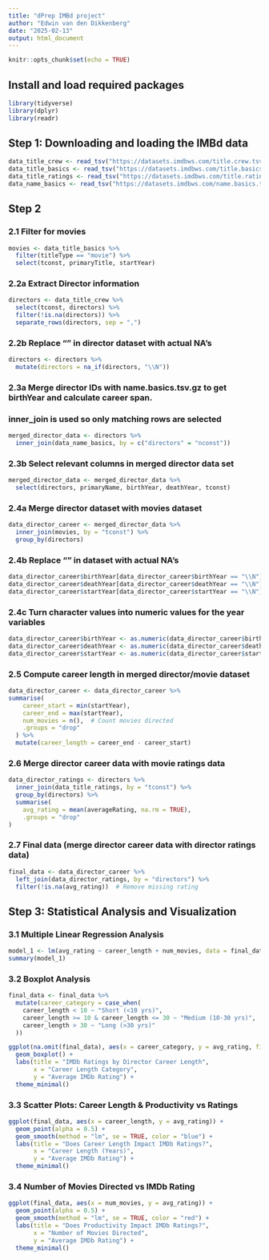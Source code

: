```yaml
---
title: "dPrep IMBd project"
author: "Edwin van den Dikkenberg"
date: "2025-02-13"
output: html_document
---
```


```r
knitr::opts_chunk$set(echo = TRUE)
```

## Install and load required packages
```r
library(tidyverse)
library(dplyr)
library(readr)
```


## Step 1: Downloading and loading the IMBd data
```r
data_title_crew <- read_tsv("https://datasets.imdbws.com/title.crew.tsv.gz")
data_title_basics <- read_tsv("https://datasets.imdbws.com/title.basics.tsv.gz")
data_title_ratings <- read_tsv("https://datasets.imdbws.com/title.ratings.tsv.gz")
data_name_basics <- read_tsv("https://datasets.imdbws.com/name.basics.tsv.gz")

```


## Step 2
### 2.1 Filter for movies
```r
movies <- data_title_basics %>%
  filter(titleType == "movie") %>%
  select(tconst, primaryTitle, startYear)

```

### 2.2a Extract Director information
```r
directors <- data_title_crew %>%
  select(tconst, directors) %>%
  filter(!is.na(directors)) %>%
  separate_rows(directors, sep = ",")
```


###  2.2b Replace "\N" in director dataset with actual NA's 
```r
directors <- directors %>%
  mutate(directors = na_if(directors, "\\N"))
```


### 2.3a Merge director IDs with name.basics.tsv.gz to get birthYear and calculate career span.
### inner_join is used so only matching rows are selected
```r
merged_director_data <- directors %>%
  inner_join(data_name_basics, by = c("directors" = "nconst"))
```

### 2.3b Select relevant columns in merged director data set
```r
merged_director_data <- merged_director_data %>% 
  select(directors, primaryName, birthYear, deathYear, tconst)

```


### 2.4a Merge director dataset with movies dataset
```r
data_director_career <- merged_director_data %>%
  inner_join(movies, by = "tconst") %>%
  group_by(directors)
```


### 2.4b Replace "\N" in dataset with actual NA's 
```r
data_director_career$birthYear[data_director_career$birthYear == "\\N"] <- NA 
data_director_career$deathYear[data_director_career$deathYear == "\\N"] <- NA 
data_director_career$startYear[data_director_career$startYear == "\\N"] <- NA 
```


### 2.4c Turn character values into numeric values for the year variables
```r
data_director_career$birthYear <- as.numeric(data_director_career$birthYear)
data_director_career$deathYear <- as.numeric(data_director_career$deathYear)
data_director_career$startYear <- as.numeric(data_director_career$startYear)
```


### 2.5 Compute career length in merged director/movie dataset
```r
data_director_career <- data_director_career %>% 
summarise(
    career_start = min(startYear),
    career_end = max(startYear),
    num_movies = n(),  # Count movies directed
    .groups = "drop"
  ) %>%
  mutate(career_length = career_end - career_start)
```

### 2.6 Merge director career data with movie ratings data
```r
data_director_ratings <- directors %>%
  inner_join(data_title_ratings, by = "tconst") %>%
  group_by(directors) %>%
  summarise(
    avg_rating = mean(averageRating, na.rm = TRUE),
    .groups = "drop"
)
```

### 2.7 Final data (merge director career data with director ratings data)
```r
final_data <- data_director_career %>%
  left_join(data_director_ratings, by = "directors") %>%
  filter(!is.na(avg_rating))  # Remove missing rating

```


## Step 3: Statistical Analysis and Visualization
### 3.1 Multiple Linear Regression Analysis
```r
model_1 <- lm(avg_rating ~ career_length + num_movies, data = final_data)
summary(model_1)
```


### 3.2 Boxplot Analysis
```r
final_data <- final_data %>%
  mutate(career_category = case_when(
    career_length < 10 ~ "Short (<10 yrs)",
    career_length >= 10 & career_length <= 30 ~ "Medium (10-30 yrs)",
    career_length > 30 ~ "Long (>30 yrs)"
  ))

ggplot(na.omit(final_data), aes(x = career_category, y = avg_rating, fill = career_category)) +
  geom_boxplot() +
  labs(title = "IMDb Ratings by Director Career Length",
       x = "Career Length Category",
       y = "Average IMDb Rating") +
  theme_minimal()

```


### 3.3 Scatter Plots: Career Length & Productivity vs Ratings
```r
ggplot(final_data, aes(x = career_length, y = avg_rating)) +
  geom_point(alpha = 0.5) +
  geom_smooth(method = "lm", se = TRUE, color = "blue") +
  labs(title = "Does Career Length Impact IMDb Ratings?",
       x = "Career Length (Years)",
       y = "Average IMDb Rating") +
  theme_minimal()

```


### 3.4 Number of Movies Directed vs IMDb Rating
```r
ggplot(final_data, aes(x = num_movies, y = avg_rating)) +
  geom_point(alpha = 0.5) +
  geom_smooth(method = "lm", se = TRUE, color = "red") +
  labs(title = "Does Productivity Impact IMDb Ratings?",
       x = "Number of Movies Directed",
       y = "Average IMDb Rating") +
  theme_minimal()

```
